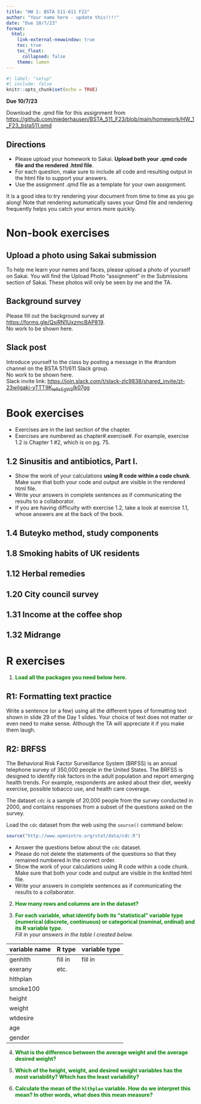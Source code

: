 ```yaml
---
title: "HW 1: BSTA 511-611 F22"
author: "Your name here - update this!!!!"
date: "Due 10/7/23"
format: 
  html:
    link-external-newwindow: true
    toc: true
    toc_float:
      collapsed: false
    theme: lumen
---
```


```r
#| label: "setup"
#| include: false
knitr::opts_chunk$set(echo = TRUE)
```


**Due 10/7/23**

Download the .qmd file for this assignment from [https://github.com/niederhausen/BSTA_511_F23/blob/main/homework/HW_1_F23_bsta511.qmd](https://github.com/niederhausen/BSTA_511_F23/blob/main/homework/HW_1_F23_bsta511.qmd)


## Directions

* Please upload your homework to Sakai. __Upload both your .qmd code file and the rendered .html file__.
* For each question, make sure to include all code and resulting output in the html file to support your answers. 
* Use the assignment .qmd file as a template for your own assignment.

:::{.callout-tip}
It is a good idea to try rendering your document from time to time as you go along!  Note that rendering automatically saves your Qmd file and rendering frequently helps you catch your errors more quickly.
:::


# Non-book exercises

## Upload a photo using Sakai submission

To help me learn your names and faces, please upload a photo of yourself on Sakai. You will find the Upload Photo "assignment" in the Submissions section of Sakai. These photos will only be seen by me and the TA.

## Background survey

Please fill out the background survey at [https://forms.gle/QsjRN1UxzmcBAP819](https://forms.gle/QsjRN1UxzmcBAP819).  
No work to be shown here. 

## Slack post

Introduce yourself to the class by posting a message in the #random channel on the BSTA 511/611 Slack group.  
No work to be shown here.  
Slack invite link: [https://join.slack.com/t/slack-zlc9838/shared_invite/zt-23wilgaki-yTTT9K~lePsEgW3~Ik07gg](https://join.slack.com/t/slack-zlc9838/shared_invite/zt-23wilgaki-yTTT9K~lePsEgW3~Ik07gg)


# Book exercises

* Exercises are in the last section of the chapter. 
* Exercises are numbered as chapter#.exercise#. For example, exercise 1.2 is Chapter 1 #2, which is on pg. 75. 

## 1.2 Sinusitis and antibiotics, Part I.

* Show the work of your calculations **using R code within a code chunk**. Make sure that both your code and output are visible in the rendered html file.
* Write your answers in complete sentences as if communicating the results to a collaborator.
* If you are having difficulty with exercise 1.2, take a look at exercise 1.1, whose answers are at the back of the book.



## 1.4 Buteyko method, study components




## 1.8 Smoking habits of UK residents



## 1.12 Herbal remedies


## 1.20 City council survey



## 1.31 Income at the coffee shop


## 1.32 Midrange




# R exercises

(@) __<font color="green">Load all the packages you need below here. </font>__

## R1: Formatting text practice

Write a sentence (or a few) using all the different types of formatting text shown in slide 29 of the Day 1 slides. Your choice of text does not matter or even need to make sense. Although the TA will appreciate it if you make them laugh.


## R2: BRFSS

The Behavioral Risk Factor Surveillance System (BRFSS) is an annual telephone survey of 350,000 people in the United States. The BRFSS is designed to identify risk factors in the adult population and report emerging health trends. For example, respondents are asked about their diet, weekly exercise, possible tobacco use, and health care coverage.

The dataset `cdc` is a sample of 20,000 people from the survey conducted in 2000, and contains responses from a subset of the questions asked on the survey.

Load the `cdc` dataset from the web using the `source()` command below:
```r
source("http://www.openintro.org/stat/data/cdc.R")
```

* Answer the questions below about the `cdc` dataset. 
* Please do not delete the statements of the questions so that they remained numbered in the correct order. 
* Show the work of your calculations using R code within a code chunk. Make sure that both your code and output are visible in the knitted html file.
* Write your answers in complete sentences as if communicating the results to a collaborator. 


(@) __<font color="green">How many rows and columns are in the dataset?</font>__




(@) __<font color="green">For each variable, what identify both its "statistical" variable type (numerical (discrete, continuous) or categorical (nominal, ordinal) and its R variable type.</font>__  
*Fill in your answers in the table I created below.*

variable name | R type | variable type
---| ---| ---
genhlth    | fill in    |  fill in
exerany    |  etc.   |
hlthplan    |     |
smoke100    |     |
height    |     |
weight    |     |
wtdesire    |     |
age    |     |
gender    |     |



(@) __<font color="green">What is the difference between the average weight and the average desired weight?</font>__



(@) __<font color="green">Which of the height, weight, and desired weight variables has the most variability? Which has the least variability?</font>__




(@) __<font color="green">Calculate the mean of the `hlthplan` variable. How do we interpret this mean? In other words, what does this mean measure?</font>__

